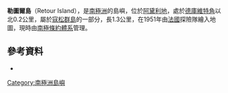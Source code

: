 {{coord|66|46|S|141|34|E|display=title}}

'''勒圖爾島'''（Retour Island），是[[南極洲|南極洲]]的島嶼，位於[[阿黛利地|阿黛利地]]，處於[[德庫維特角|德庫維特角]]以北0.2公里，屬於[[寇松群島|寇松群島]]的一部分，長1.3公里，在1951年由[[法國|法國]]探險隊繪入地圖，現時由[[南極條約體系|南極條約體系]]管理。
 
==參考資料==
*{{usgs-gazetteer}}

{{DEFAULTSORT:Retour Island}}
[[Category:南極洲島嶼|Category:南極洲島嶼]]


{{AdélieLand-geo-stub}}